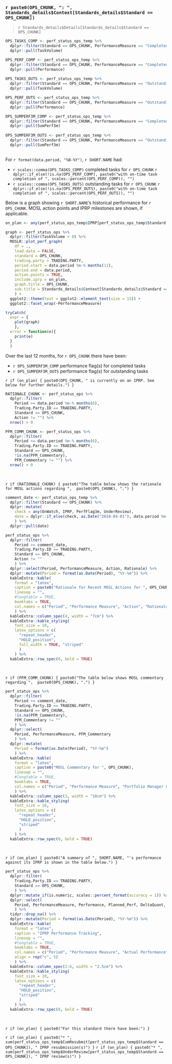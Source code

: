 ### `r paste0(OPS_CHUNK, ": ", Standards_details$Context[Standards_details$Standard == OPS_CHUNK])`

> `r Standards_details$Details[Standards_details$Standard == OPS_CHUNK]`

```r

OPS_TASKS_COMP <- perf_status_ops_temp %>%
  dplyr::filter(Standard == OPS_CHUNK, PerformanceMeasure == "Completed") %>%
  dplyr::pull(TaskVolume)

OPS_PERF_COMP <- perf_status_ops_temp %>%
  dplyr::filter(Standard == OPS_CHUNK, PerformanceMeasure == "Completed") %>%
  dplyr::pull(Performance)
  
OPS_TASKS_OUTS <- perf_status_ops_temp %>%
  dplyr::filter(Standard == OPS_CHUNK, PerformanceMeasure == "Outstanding") %>%
  dplyr::pull(TaskVolume)

OPS_PERF_OUTS <- perf_status_ops_temp %>%
  dplyr::filter(Standard == OPS_CHUNK, PerformanceMeasure == "Outstanding") %>%
  dplyr::pull(Performance)

OPS_SUMPERF3M_COMP <- perf_status_ops_temp %>%
  dplyr::filter(Standard == OPS_CHUNK, PerformanceMeasure == "Completed") %>%
  dplyr::pull(SumPerf3m)
  
OPS_SUMPERF3M_OUTS <- perf_status_ops_temp %>%
  dplyr::filter(Standard == OPS_CHUNK, PerformanceMeasure == "Outstanding") %>%
  dplyr::pull(SumPerf3m)
  
```

For `r format(data.period, "%B-%Y")`, `r SHORT.NAME` had:

* `r scales::comma(OPS_TASKS_COMP)` completed tasks for `r OPS_CHUNK` `r dplyr::if_else(!is.na(OPS_PERF_COMP), paste0("with on-time task completion of ", scales::percent(OPS_PERF_COMP)), "")`
* `r scales::comma(OPS_TASKS_OUTS)` outstanding tasks for `r OPS_CHUNK` `r dplyr::if_else(!is.na(OPS_PERF_OUTS), paste0("with on-time task completion of ", scales::percent(OPS_PERF_OUTS)), "")`

Below is a graph showing `r SHORT.NAME`'s historical performance for `r OPS_CHUNK`. MOSL action points and IPRP milestones are shown, if applicable. 

```r

on_plan <- any(perf_status_ops_temp$IPRP[perf_status_ops_temp$Standard == OPS_CHUNK])

graph <- perf_status_ops %>%
  dplyr::filter(TaskVolume > 0) %>%
  MOSLR::plot_perf_graph(
    df = ., 
    load.data = FALSE,
    standard = OPS_CHUNK,
    trading.party = TRADING.PARTY,
    period.start = data.period %m-% months(11),
    period.end = data.period, 
    action.points = TRUE,
    include.iprp = on_plan,
    graph.title = OPS_CHUNK,
    sub.title = Standards_details$Context[Standards_details$Standard == OPS_CHUNK],
    ) +
  ggplot2::theme(text = ggplot2::element_text(size = 15)) +
  ggplot2::facet_wrap(~PerformanceMeasure)

tryCatch(
  expr = {
    plot(graph)
    },
  error = function(e){
    print(e)
  }
  )

```

Over the last 12 months, for `r OPS_CHUNK` there have been:

* `r OPS_SUMPERF3M_COMP` performance flag(s) for completed tasks
* `r OPS_SUMPERF3M_OUTS` performance flag(s) for outstanding tasks

`r if (on_plan) { paste0(OPS_CHUNK, " is currently on an IPRP. See below for further details.") }`

```r

RATIONALE_CHUNK <- perf_status_ops %>% 
  dplyr::filter(
    Period >= data.period %m-% months(6),
    Trading.Party.ID == TRADING.PARTY, 
    Standard == OPS_CHUNK, 
    Action != "") %>%
  nrow() > 0

PFM_COMM_CHUNK <- perf_status_ops %>% 
  dplyr::filter(
    Period >= data.period %m-% months(6),
    Trading.Party.ID == TRADING.PARTY, 
    Standard == OPS_CHUNK, 
    !is.na(PFM_Commentary), 
    PFM_Commentary != "") %>%
  nrow() > 0

```

<br> 

`r if (RATIONALE_CHUNK) { paste0("The table below shows the rationale for MOSL actions regarding ",  paste0(OPS_CHUNK), ".") }`

``` r

comment_date <- perf_status_ops_temp %>%
  dplyr::filter(Standard == OPS_CHUNK) %>%
  dplyr::mutate(
    check = any(OnWatch, IPRP, PerfFlag3m, UnderReview),
    date = dplyr::if_else(check, as.Date("2018-04-01"), data.period %m-% months(6))
    ) %>%
  dplyr::pull(date)

perf_status_ops %>%
  dplyr::filter(
    Period >= comment_date,
    Trading.Party.ID == TRADING.PARTY,
    Standard == OPS_CHUNK,
    Action != ""
    ) %>%
  dplyr::select(Period, PerformanceMeasure, Action, Rationale) %>%
  dplyr::mutate(Period = format(as.Date(Period), "%Y-%m")) %>%
  kableExtra::kable(
    format = "latex", 
    caption = paste0("Rationale for Recent MOSL Actions for ", OPS_CHUNK),
    linesep = "",
    #longtable = TRUE, 
    booktabs = TRUE,
    col.names = c("Period", "Performance Measure", "Action", "Rationale")
    ) %>%
  kableExtra::column_spec(4, width = "7cm") %>%
  kableExtra::kable_styling(
    font_size = 10,
    latex_options = c(
      "repeat_header",
      "HOLD_position",
      full_width = TRUE, "striped"
      )
    ) %>%
  kableExtra::row_spec(0, bold = TRUE)

```

<br> 

`r if (PFM_COMM_CHUNK) { paste0("The table below shows MOSL commentary regarding ",  paste0(OPS_CHUNK), ".") }`

``` r

perf_status_ops %>%
  dplyr::filter(
    Period >= comment_date,
    Trading.Party.ID == TRADING.PARTY,
    Standard == OPS_CHUNK,
    !is.na(PFM_Commentary), 
    PFM_Commentary != ""
    ) %>%
  dplyr::select(
    Period, PerformanceMeasure, PFM_Commentary
    ) %>%
  dplyr::mutate(
    Period = format(as.Date(Period), "%Y-%m")
    ) %>%
  kableExtra::kable(
    format = "latex", 
    caption = paste0("MOSL Commentary for ", OPS_CHUNK),
    linesep = "",
    #longtable = TRUE, 
    booktabs = TRUE,
    col.names = c("Period", "Performance Measure", "Portfolio Manager Commentary")
    ) %>%
  kableExtra::column_spec(3, width = "10cm") %>%
  kableExtra::kable_styling(
    font_size = 10,
    latex_options = c(
      "repeat_header",
      "HOLD_position",
      "striped"
      )
    ) %>%
  kableExtra::row_spec(0, bold = TRUE)

```

<br> 

`r if (on_plan) { paste0("A summary of ", SHORT.NAME, "'s performance against its IPRP is shown in the table below.") }`

``` r

perf_status_ops %>%
  dplyr::filter(
    Trading.Party.ID == TRADING.PARTY,
    Standard == OPS_CHUNK,
    ) %>%
  dplyr::mutate_if(is.numeric, scales::percent_format(accuracy = 1)) %>%
  dplyr::select(
    Period, PerformanceMeasure, Performance, Planned_Perf, DeltaQuant, Status
    ) %>%
  tidyr::drop_na() %>%
  dplyr::mutate(Period = format(as.Date(Period), "%Y-%m")) %>%
  kableExtra::kable(
    format = "latex", 
    caption = "IPRP Performance Tracking",
    linesep = "",
    #longtable = TRUE, 
    booktabs = TRUE,
    col.names = c("Period", "Performance Measure", "Actual Performance", "Planned Performance", "Relative Difference", "IPRP Status"),
    align = rep("c", 5)
    ) %>%
  kableExtra::column_spec(2:6, width = "2.5cm") %>%
  kableExtra::kable_styling(
    font_size = 10,
    latex_options = c(
      "repeat_header",
      "HOLD_position",
      "striped"
      )
    ) %>%
  kableExtra::row_spec(0, bold = TRUE)

```

<br> 

`r if (on_plan) { paste0("For this standard there have been:") }`

`r if (on_plan) { paste0("* ",  sum(perf_status_ops_temp$CumResubmit[perf_status_ops_temp$Standard == OPS_CHUNK]), " IPRP resubmission(s)") }`
`r if (on_plan) { paste0("* ",  sum(perf_status_ops_temp$UnderReview[perf_status_ops_temp$Standard == OPS_CHUNK]), " IPRP review(s)") }`
